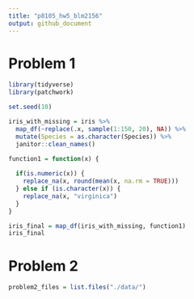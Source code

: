 ```yaml
---
title: "p8105_hw5_blm2156"
output: github_document
---
```

# Problem 1

```r
library(tidyverse)
library(patchwork)

set.seed(10)

iris_with_missing = iris %>% 
  map_df(~replace(.x, sample(1:150, 20), NA)) %>%
  mutate(Species = as.character(Species)) %>%
  janitor::clean_names()

function1 = function(x) {
  
  if(is.numeric(x)) {
    replace_na(x, round(mean(x, na.rm = TRUE)))
  } else if (is.character(x)) {
    replace_na(x, "virginica")
  }
}

iris_final = map_df(iris_with_missing, function1)
iris_final
```

# Problem 2
```r
problem2_files = list.files("./data/")
```

